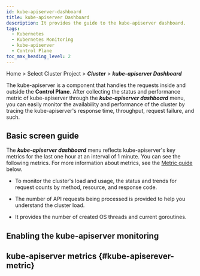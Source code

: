 ```yaml
---
id: kube-apiserver-dashboard
title: kube-apiserver Dashboard
description: It provides the guide to the kube-apiserver dashboard.
tags:
  - Kubernetes
  - Kubernetes Monitoring
  - kube-apiserver
  - Control Plane
toc_max_heading_level: 2
---
```


Home > Select Cluster Project > **_Cluster_** > **_kube-apiserver Dashboard_**


<K8skubeapiservercommon />

The kube-apiserver is a component that handles the requests inside and outside the **Control Plane**. After collecting the status and performance metric of kube-apiserver through the **_kube-apiserver dashboard_** menu, you can easily monitor the availability and performance of the cluster by tracing the kube-apiserver's response time, throughput, request failure, and such.

## Basic screen guide

<ImgLang img='k8s-kube-apiserver.png' desc='kube-apiserver dashboard'/>

The **_kube-apiserver dashboard_** menu reflects kube-apiserver's key metrics for the last one hour at an interval of 1 minute. You can see the following metrics. For more information about metrics, see the [Metric guide](#kube-apiserever-metric) below.

- To monitor the cluster's load and usage, the status and trends for request counts by method, resource, and response code. 

- The number of API requests being processed is provided to help you understand the cluster load. 

- It provides the number of created OS threads and current goroutines. 

## Enabling the kube-apiserver monitoring


<K8skubeapiservermonitoring />

## kube-apiserver metrics {#kube-apiserever-metric}


<K8skubeapiservermetric /> 
